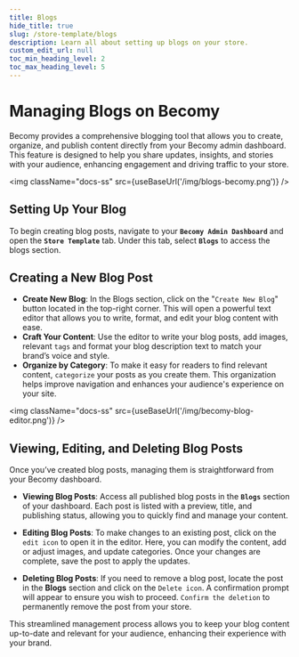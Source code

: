 ```yaml
---
title: Blogs
hide_title: true
slug: /store-template/blogs
description: Learn all about setting up blogs on your store.
custom_edit_url: null
toc_min_heading_level: 2
toc_max_heading_level: 5
---
```



<head>
  <meta
    property="twitter:description"
    content="Learn all about setting up blogs on your store."
  />
  <meta
    property="og:url"
    content="https://docs-becomy.surge.sh/store_template/blogs/"
  />
  <link rel="canonical" href="https://docs-becomy.surge.sh/store_template" />
  <link
    rel="alternate"
    href="https://docs-becomy.surge.sh/store_template/fr"
    hreflang="fr"
  />
</head>

# Managing Blogs on Becomy

Becomy provides a comprehensive blogging tool that allows you to create, organize, and publish content directly from your Becomy admin dashboard. This feature is designed to help you share updates, insights, and stories with your audience, enhancing engagement and driving traffic to your store.

<img className="docs-ss" src={useBaseUrl('/img/blogs-becomy.png')} />

## Setting Up Your Blog

To begin creating blog posts, navigate to your **`Becomy Admin Dashboard`** and open the **`Store Template`** tab. Under this tab, select **`Blogs`** to access the blogs section.

## Creating a New Blog Post

- **Create New Blog**: In the Blogs section, click on the "`Create New Blog`" button located in the top-right corner. This will open a powerful text editor that allows you to write, format, and edit your blog content with ease.
- **Craft Your Content**: Use the editor to write your blog posts, add images, relevant `tags` and format your blog description text to match your brand’s voice and style.
- **Organize by Category**: To make it easy for readers to find relevant content, `categorize` your posts as you create them. This organization helps improve navigation and enhances your audience's experience on your site.


<img className="docs-ss" src={useBaseUrl('/img/becomy-blog-editor.png')} />

## Viewing, Editing, and Deleting Blog Posts

Once you’ve created blog posts, managing them is straightforward from your Becomy dashboard.

- **Viewing Blog Posts**: Access all published blog posts in the **`Blogs`** section of your dashboard. Each post is listed with a preview, title, and publishing status, allowing you to quickly find and manage your content.

- **Editing Blog Posts**: To make changes to an existing post, click on the `edit icon` to open it in the editor. Here, you can modify the content, add or adjust images, and update categories. Once your changes are complete, save the post to apply the updates.

- **Deleting Blog Posts**: If you need to remove a blog post, locate the post in the **Blogs** section and click on the `Delete icon`. A confirmation prompt will appear to ensure you wish to proceed. `Confirm the deletion` to permanently remove the post from your store.

This streamlined management process allows you to keep your blog content up-to-date and relevant for your audience, enhancing their experience with your brand.
